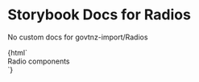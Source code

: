 

# Storybook Docs for Radios

<Meta title="govtnz-import/Radios" />

No custom docs for govtnz-import/Radios

<Preview>
  <Story name="Radios" height="100px">
    {html` <div class="g-radios">Radio components</div> `}
  </Story>
</Preview>
